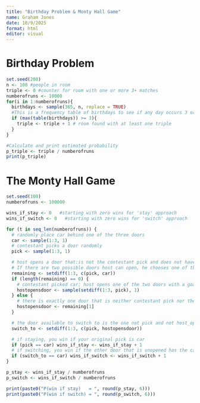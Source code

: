 ---
title: "Birthday Problem & Monty Hall Game"
name: Graham Jones
date: 10/9/2025
format: html
editor: visual
---
# Birthday Problem
```{r}
set.seed(200)
n <- 100 #people in room
triple <- 0 #counter for room with one or more 3+ matches 
numberofruns <- 10000
for(i in 1:numberofruns){
  birthdays <- sample(365, n, replace = TRUE)
  #This is a frequency table of birthdays to see if any day occurs 3 or more times
  if (max(table(birthdays)) >= 3){
    triple <- triple + 1 # room found with at least one triple
  }
}

#Calculate and print estimated probability
p_triple <- triple / numberofruns 
print(p_triple)
```
# The Monty Hall Game
```{r}
set.seed(100)
numberofruns <- 100000

wins_if_stay <- 0   #starting with zero wins for 'stay' approach
wins_if_switch <- 0   #starting with zero wins for 'switch' approach

for (t in seq_len(numberofruns)) {
  # randomly place car behind one of the three doors
  car <- sample(1:3, 1)
  # contestant picks a door randomly
  pick <- sample(1:3, 1)

  # host opens a door that:is not the contestant pick and does not have the car
  # If there are two possible doors host can open, he chooses one of them.
  remaining <- setdiff(1:3, c(pick, car))
  if (length(remaining) == 0) {
    # contestant picked car; host opens one of the two doors with a goat
    hostopensdoor <- sample(setdiff(1:3, pick), 1)
  } else {
    # there is exactly one door that is neither contestant pick nor the car, host opens it
    hostopensdoor <- remaining[1]
  }

  # the door available to switch to is the one not pick and not host_opens
  switch_to <- setdiff(1:3, c(pick, hostopensdoor))

  # if staying, you win if your original pick is car
  if (pick == car) wins_if_stay <- wins_if_stay + 1
  # if switching, you win if the other door that is unopened has the car
  if (switch_to == car) wins_if_switch <- wins_if_switch + 1
}

p_stay <- wins_if_stay / numberofruns
p_switch <- wins_if_switch / numberofruns

print(paste0("P(win if stay)   = ", round(p_stay, 6)))
print(paste0("P(win if switch) = ", round(p_switch, 6)))


```